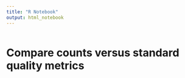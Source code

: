 ```yaml
---
title: "R Notebook"
output: html_notebook
---
```


```r
```

# Compare counts versus standard quality metrics

```r
```

```r
```

```r
```

```r
```